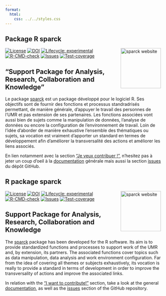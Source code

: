 ```yaml
---
format:
  html:
    css: ../../styles.css
---
```


::: {.content-visible when-profile="french"}
# Package R sparck 

<a href="https://umr-marbec.github.io/sparck/" rel="nofollow" target="_blank">
<img src="https://github.com/umr-marbec/sparck/raw/main/man/figures/logo.png" align="right" height="130" alt="sparck website" style="max-width: 100%;">
</a>

[![License](https://img.shields.io/badge/license-GPL--3-blue.svg)](https://github.com/umr-marbec/sparck)
[![DOI](https://zenodo.org/badge/873042776.svg)](https://doi.org/10.5281/zenodo.14803020)
[![Lifecycle:
experimental](https://img.shields.io/badge/lifecycle-experimental-orange.svg)](https://lifecycle.r-lib.org/articles/stages.html#experimental)
[![R-CMD-check](https://github.com/umr-marbec/sparck/actions/workflows/R-CMD-check.yaml/badge.svg)](https://github.com/umr-marbec/sparck/actions/workflows/R-CMD-check.yaml)
[![Issues](https://img.shields.io/github/issues/umr-marbec/sparck/sparck.svg)](https://github.com/umr-marbec/sparck/issues)
[![Test-coverage](https://github.com/umr-marbec/sparck/actions/workflows/test-coverage.yaml/badge.svg)](https://github.com/umr-marbec/sparck/actions/workflows/test-coverage.yaml)

## "Support Package for Analysis, Research, Collaboration and Knowledge"

Le package [sparck](https://github.com/umr-marbec/sparck){.external target="_blank"} est un package développé pour le logiciel R. Ses objectifs sont de fournir des fonctions et processus standradrisés permettant, de manière générale, d'appuyer le travail des personnes de l'UMR et pas extension de ses partenaires. Les fonctions associées vont aussi bien de sujets comme la manipulation de données, l'analyse de données ou encore la configuration de l'environnement de travail. Loin de l'idée d'aborder de manière exhaustive l'ensemble des thématiques ou sujets, sa vocation est vraiment d'apporter un standard en termes de développement afin d'améliorer la transversalité des actions et améliorer les liens associés.

En lien notamment avec la section ["Je veux contribuer !"](../contribution.qmd){.external target="_blank"}, n'hesitez pas à jeter un coup d'oeil à la [documentation](https://umr-marbec.github.io/sparck/){.external target="_blank"} générale mais aussi la section [issues](https://github.com/umr-marbec/sparck/issues){.external target="_blank"} du dépôt GitHub.
:::

::: {.content-visible when-profile="english"}
# R package sparck 

<a href="https://umr-marbec.github.io/sparck/" rel="nofollow" target="_blank">
<img src="https://github.com/umr-marbec/sparck/raw/main/man/figures/logo.png" align="right" height="130" alt="sparck website" style="max-width: 100%;">
</a>

[![License](https://img.shields.io/badge/license-GPL--3-blue.svg)](https://github.com/umr-marbec/sparck)
[![DOI](https://zenodo.org/badge/873042776.svg)](https://doi.org/10.5281/zenodo.14803020)
[![Lifecycle:
experimental](https://img.shields.io/badge/lifecycle-experimental-orange.svg)](https://lifecycle.r-lib.org/articles/stages.html#experimental)
[![R-CMD-check](https://github.com/umr-marbec/sparck/actions/workflows/R-CMD-check.yaml/badge.svg)](https://github.com/umr-marbec/sparck/actions/workflows/R-CMD-check.yaml)
[![Issues](https://img.shields.io/github/issues/umr-marbec/sparck/sparck.svg)](https://github.com/umr-marbec/sparck/issues)
[![Test-coverage](https://github.com/umr-marbec/sparck/actions/workflows/test-coverage.yaml/badge.svg)](https://github.com/umr-marbec/sparck/actions/workflows/test-coverage.yaml)

## Support Package for Analysis, Research, Collaboration and Knowledge

The [sparck](https://github.com/umr-marbec/sparck){.external target="_blank"} package has been developed for the R software. Its aim is to provide standardized functions and processes to support work of the UMR and, by extension, its partners. The associated functions cover topics such as data manipulation, data analysis and work environment configuration. Far from the idea of covering all themes or subjects exhaustively, its vocation is really to provide a standard in terms of development in order to improve the transversality of actions and improve the associated links.

In relation with the [“I want to contribute!”](../contribution.qmd){.external target="_blank"} section, take a look at the general [documentation](https://umr-marbec.github.io/sparck/){.external target=“_blank”}, as well as the [issues](https://github.com/umr-marbec/sparck/issues){.external target=“_blank”} section of the GitHub repository.
:::
